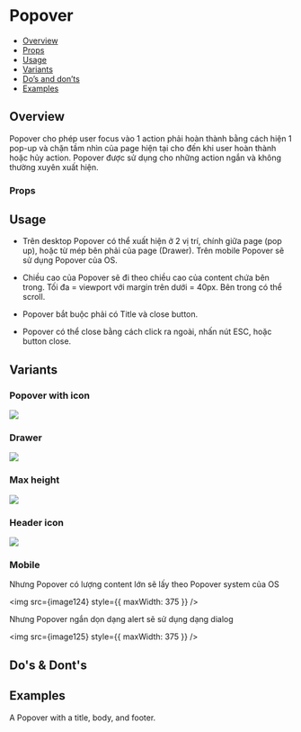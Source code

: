 

<Meta of={Stories} />

# Popover

- [Overview](#overview)
- [Props](#props)
- [Usage](#usage)
- [Variants](#variants)
- [Do’s and don’ts](#dos--donts)
- [Examples](#examples)

## Overview

Popover cho phép user focus vào 1 action phải hoàn thành bằng cách hiện 1
pop-up và chặn tầm nhìn của page hiện tại cho đến khi user hoàn thành
hoặc hủy action. Popover được sử dụng cho những action ngắn và không
thường xuyên xuất hiện.

<Canvas of={Stories.Default} />

### Props

<Controls of={Stories.Default} />

## Usage

- Trên desktop Popover có thể xuất hiện ở 2 vị trí, chính giữa page (pop
  up), hoặc từ mép bên phải của page (Drawer). Trên mobile Popover sẽ sử
  dụng Popover của OS.

- Chiều cao của Popover sẽ đi theo chiều cao của content chứa bên trong. Tối
  đa = viewport với margin trên dưới = 40px. Bên trong có thể scroll.

- Popover bắt buộc phải có Title và close button.

- Popover có thể close bằng cách click ra ngoài, nhấn nút ESC, hoặc button
  close.

## Variants

### Popover with icon

<img src={image120} />

### Drawer

<img src={image121} />

### Max height

<img src={image122} />

### Header icon

<img src={image123} />

### Mobile

Nhưng Popover có lượng content lớn sẽ lấy theo Popover system của OS

<img src={image124} style={{ maxWidth: 375 }} />

Nhưng Popover ngắn dọn dạng alert sẽ sử dụng dạng dialog

<img src={image125} style={{ maxWidth: 375 }} />

## Do's & Dont's

## Examples

A Popover with a title, body, and footer.

<Canvas of={Stories.GenericModal} />
